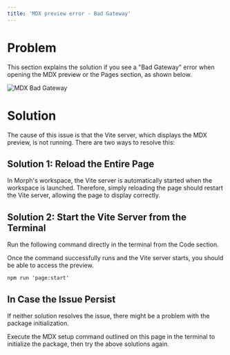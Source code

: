 ```yaml
---
title: 'MDX preview error - Bad Gateway'
---
```


# Problem

This section explains the solution if you see a "Bad Gateway" error when opening the MDX preview or the Pages section, as shown below.

<img
    src="/assets/images/troubleshooting/mdx-bad-gateway.png"
    alt="MDX Bad Gateway"
/>

# Solution

The cause of this issue is that the Vite server, which displays the MDX preview, is not running. There are two ways to resolve this:

## Solution 1: Reload the Entire Page

In Morph's workspace, the Vite server is automatically started when the workspace is launched. Therefore, simply reloading the page should restart the Vite server, allowing the page to display correctly.

## Solution 2: Start the Vite Server from the Terminal

Run the following command directly in the terminal from the Code section.

Once the command successfully runs and the Vite server starts, you should be able to access the preview.

```shell
npm run 'page:start'
```

## In Case the Issue Persist

If neither solution resolves the issue, there might be a problem with the package initialization.

Execute the MDX setup command outlined on this page in the terminal to initialize the package, then try the above solutions again.